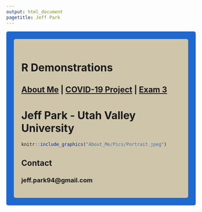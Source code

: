 ```yaml
---
output: html_document
pagetitle: Jeff Park
---
```



<style type="text/css">
.main-container {
  max-width: 1800px;
  margin-left: auto;
  margin-right: auto;
}
</style>

<style>
div.gray { background-color:#1f68cf; border-radius: 5px; padding: 20px;}
</style>
<div class = "gray">


<style>
div.blue { background-color:#cfc5ab; border-radius: 5px; padding: 20px;}
</style>
<div class = "blue">

# R Demonstrations

## [About Me](http://falconer94.github.io/About_Me/) | [COVID-19 Project](https://falconer94.github.io/COVID19) | [Exam 3](https://falconer94.github.io/Exam_3) 


# **Jeff Park - Utah Valley University**
```r
knitr::include_graphics("About_Me/Pics/Portrait.jpeg")
```

## **Contact**
### jeff.park94@gmail.com